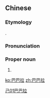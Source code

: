 ==Chinese==
{{zh-forms|gloss=-}}

===Etymology===
{{bor|zh|en|Barbara}}.

===Pronunciation===
{{zh-pron
|m=Bābālā
|c=baa1 baa1 laai1
|cat=pn
}}

===Proper noun===
{{zh-proper noun}}

# {{zh-alt-form|芭芭拉|[[Barbara]]}}

[[Category:zh:English female given names|己01巴巴拉]]

[[ko:巴巴拉]]
[[zh:巴巴拉]]